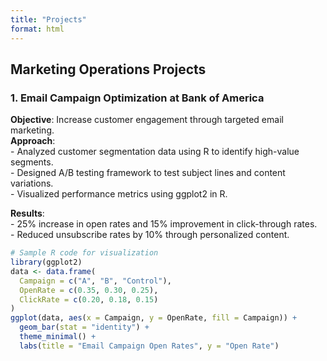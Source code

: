 ```yaml
---
title: "Projects"
format: html
---
```


## Marketing Operations Projects

### 1. Email Campaign Optimization at Bank of America

**Objective**: Increase customer engagement through targeted email marketing.\
**Approach**:\
- Analyzed customer segmentation data using R to identify high-value segments.\
- Designed A/B testing framework to test subject lines and content variations.\
- Visualized performance metrics using ggplot2 in R.

**Results**:\
- 25% increase in open rates and 15% improvement in click-through rates.\
- Reduced unsubscribe rates by 10% through personalized content.

```r
# Sample R code for visualization
library(ggplot2)
data <- data.frame(
  Campaign = c("A", "B", "Control"),
  OpenRate = c(0.35, 0.30, 0.25),
  ClickRate = c(0.20, 0.18, 0.15)
)
ggplot(data, aes(x = Campaign, y = OpenRate, fill = Campaign)) +
  geom_bar(stat = "identity") +
  theme_minimal() +
  labs(title = "Email Campaign Open Rates", y = "Open Rate")
```
